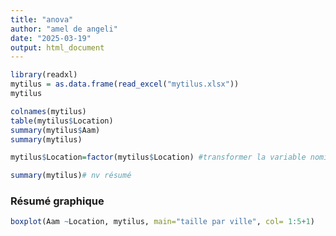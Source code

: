 ```yaml
---
title: "anova"
author: "amel de angeli"
date: "2025-03-19"
output: html_document
---
```


```r
library(readxl)
mytilus = as.data.frame(read_excel("mytilus.xlsx"))
mytilus

colnames(mytilus)
table(mytilus$Location)
summary(mytilus$Aam)
summary(mytilus)

mytilus$Location=factor(mytilus$Location) #transformer la variable nominale en facteur

summary(mytilus)# nv résumé


```
### Résumé graphique

```r
boxplot(Aam ~Location, mytilus, main="taille par ville", col= 1:5+1)
```

